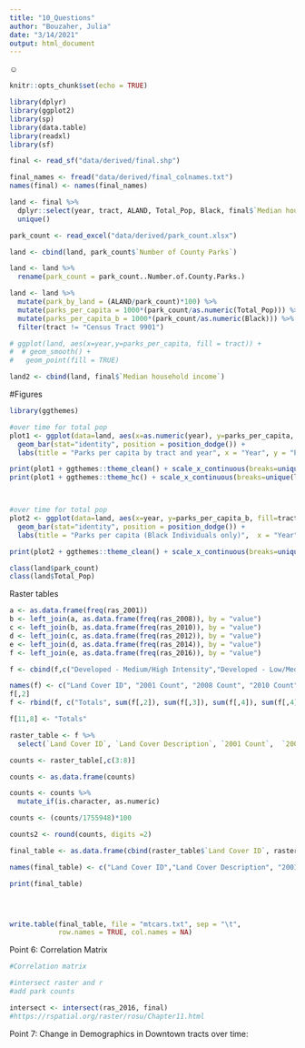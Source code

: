 ```yaml
---
title: "10_Questions"
author: "Bouzaher, Julia"
date: "3/14/2021"
output: html_document
---
```

☺

```r
knitr::opts_chunk$set(echo = TRUE)
```


```r
library(dplyr)
library(ggplot2)
library(sp)
library(data.table)
library(readxl)
library(sf)

final <- read_sf("data/derived/final.shp")

final_names <- fread("data/derived/final_colnames.txt")
names(final) <- names(final_names)

land <- final %>%
  dplyr::select(year, tract, ALAND, Total_Pop, Black, final$`Median household income`) %>%
  unique()

park_count <- read_excel("data/derived/park_count.xlsx")

land <- cbind(land, park_count$`Number of County Parks`)

land <- land %>%
  rename(park_count = park_count..Number.of.County.Parks.) 

land <- land %>%
  mutate(park_by_land = (ALAND/park_count)*100) %>%
  mutate(parks_per_capita = 1000*(park_count/as.numeric(Total_Pop))) %>%
  mutate(parks_per_capita_b = 1000*(park_count/as.numeric(Black))) %>%
  filter(tract != "Census Tract 9901")

# ggplot(land, aes(x=year,y=parks_per_capita, fill = tract)) +
#  # geom_smooth() +
#   geom_point(fill = TRUE)

land2 <- cbind(land, final$`Median household income`)

```

#Figures
```r

library(ggthemes)

#over time for total pop
plot1 <- ggplot(data=land, aes(x=as.numeric(year), y=parks_per_capita, fill=tract)) +
  geom_bar(stat="identity", position = position_dodge()) +
  labs(title = "Parks per capita by tract and year", x = "Year", y = "Parks Per Capita (x1000)")

print(plot1 + ggthemes::theme_clean() + scale_x_continuous(breaks=unique(land$year)))
print(plot1 + ggthemes::theme_hc() + scale_x_continuous(breaks=unique(land$year)))



#over time for total pop
plot2 <- ggplot(data=land, aes(x=year, y=parks_per_capita_b, fill=tract)) +
  geom_bar(stat="identity", position = position_dodge()) +
  labs(title = "Parks per capita (Black Individuals only)",  x = "Year", y = "Parks Per Capita (x1000)")

print(plot2 + ggthemes::theme_clean() + scale_x_continuous(breaks=unique(land$year)))

class(land$park_count)
class(land$Total_Pop)

```



Raster tables

```r

a <- as.data.frame(freq(ras_2001))
b <- left_join(a, as.data.frame(freq(ras_2008)), by = "value")
c <- left_join(b, as.data.frame(freq(ras_2010)), by = "value")
d <- left_join(c, as.data.frame(freq(ras_2012)), by = "value")
e <- left_join(d, as.data.frame(freq(ras_2014)), by = "value")
f <- left_join(e, as.data.frame(freq(ras_2016)), by = "value")

f <- cbind(f,c("Developed - Medium/High Intensity","Developed - Low/Medium Intensity","Developed - Forested", "Developed - herbaceous or shrubland", "Cropland","Tree Cover 0-50%", "Tree Cover 50-100%","Herb Cover 0-50%", "Herb Cover 50-100%", "NA"))

names(f) <- c("Land Cover ID", "2001 Count", "2008 Count", "2010 Count", "2012 Count", "2014 Count", "2016 Count", "Land Cover Description")
f[,2]
f <- rbind(f, c("Totals", sum(f[,2]), sum(f[,3]), sum(f[,4]), sum(f[,4]), sum(f[,5]), sum(f[,6]), sum(f[,7]), "Totals"))

f[11,8] <- "Totals"

raster_table <- f %>%
  select(`Land Cover ID`, `Land Cover Description`, `2001 Count`,  `2008 Count`, `2010 Count`, `2012 Count`, `2014 Count`, `2016 Count`)

counts <- raster_table[,c(3:8)]

counts <- as.data.frame(counts) 

counts <- counts %>%
  mutate_if(is.character, as.numeric)

counts <- (counts/1755948)*100

counts2 <- round(counts, digits =2)

final_table <- as.data.frame(cbind(raster_table$`Land Cover ID`, raster_table$`Land Cover Description`, counts2))

names(final_table) <- c("Land Cover ID","Land Cover Description", "2001 Percentage", "2008 Percentage", "2010 Percentage", "2012 Percentage", "2014 Percentage", "2016 Percentage")

print(final_table)




write.table(final_table, file = "mtcars.txt", sep = "\t",
            row.names = TRUE, col.names = NA)

```

Point 6: Correlation Matrix
```r

#Correlation matrix

#intersect raster and r
#add park counts

intersect <- intersect(ras_2016, final)
#https://rspatial.org/raster/rosu/Chapter11.html

```

Point 7: Change in Demographics in Downtown tracts over time:













